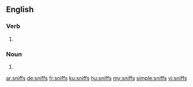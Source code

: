 ==English==

===Verb===
{{head|en}}

# {{en-third-person singular of|sniff}}

===Noun===
{{head|en|plural}}
# {{plural of|sniff|lang=en}}

[[ar:sniffs]]
[[de:sniffs]]
[[fr:sniffs]]
[[ku:sniffs]]
[[hu:sniffs]]
[[my:sniffs]]
[[simple:sniffs]]
[[vi:sniffs]]